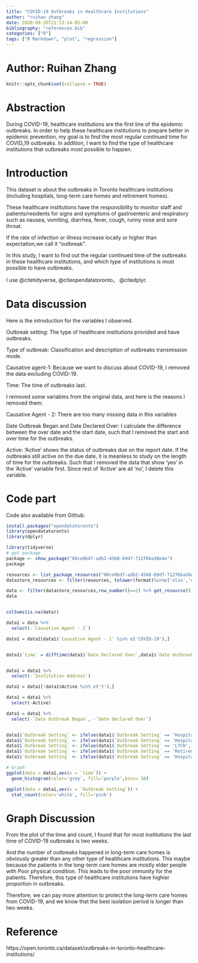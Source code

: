 ```yaml
---
title: "COVID-19 Outbreaks in Healthcare Institutions"
author: "ruihan zhang"
date: 2020-09-26T21:13:14-05:00
bibliography: "references.bib"
categories: ["R"]
tags: ["R Markdown", "plot", "regression"]
---
```

# Author: Ruihan Zhang
```r
knitr::opts_chunk$set(collapse = TRUE)
```
# Abstraction
During COVID-19, healthcare institutions are the first line of the epidemic outbreaks. In order to help these healthcare institutions to prepare better in epidemic prevention, my goal is to find the most regular continued time for COVID_19 outbreaks. In addition, I want to find the type of healthcare institutions that outbreaks most possible to happen.

# Introduction
This dataset is about the outbreaks in Toronto healthcare institutions
(including hospitals, long-term care homes and retirement homes). 

These healthcare institutions have the responsibility to monitor staff 
and patients/residents for signs and symptoms of gastroenteric and respiratory
such as nausea, vomiting, diarrhea, fever, cough, runny nose and sore throat.

If the rate of infection or illness increase locally or higher than expectation,we call it "outbreak".

In this study, I want to find out the regular continued time of the outbreaks in these healthcare institutions, and which type of institutions is most possible to have outbreaks.

I use @citetidyverse, @citeopendatatoronto， @citedplyr.

# Data discussion
Here is the introduction for the variables I observed.

Outbreak setting: The type of healthcare institutions provided and have outbreaks.

Type of outbreak: Classification and description of outbreaks transmission mode.

Causative agent-1: Because we want to discuss about COVID-19, I removed the data excluding COVID-19.

Time: The time of outbreaks last.

I removed some variables from the original data, and here is the reasons I removed them:

Causative Agent - 2: There are too many missing data in this variables

Date Outbreak Began and Date Declared Over:
I calculate the difference between the over date and the start date, such that I removed the start and over time for the outbreaks.

Active: 'Active' shows the status of outbreaks due on the report date. If the outbreaks still active on the due date, it is meanless to study on the length of time for the outbreaks. Such that I removed the data that show 'yes' in the 'Active' variable first. Since rest of 'Active' are all 'no', I delete this variable.

# Code part
Code also available from Github.
```r
install.packages("opendatatoronto")
library(opendatatoronto)
library(dplyr)

library(tidyverse)
# get package
package <- show_package("80ce0bd7-adb2-4568-b9d7-712f6ba38e4e")
package

resources <- list_package_resources("80ce0bd7-adb2-4568-b9d7-712f6ba38e4e")
datastore_resources <- filter(resources, tolower(format)%in%c('xlsx','ob_report_2020'))

data <- filter(datastore_resources,row_number()==2) %>% get_resource()
data


colSums(is.na(data))

data1 = data %>%
  select(-`Causative Agent - 2`)

data1 = data1[data1$`Causative Agent - 1` %in% c('COVID-19'),]


data1$`time` = difftime(data1$`Date Declared Over`,data1$`Date Outbreak Began`,units="days")


data1 = data1 %>%
  select(-`Institution Address`)

data1 = data1[!data1$Active %in% c('Y'),]

data1 = data1 %>%
  select(-Active)

data1 = data1 %>%
  select(-`Date Outbreak Began`, -`Date Declared Over`)


data1$`Outbreak Setting` <- ifelse(data1$`Outbreak Setting` == 'Hospital-Acute Care',  1, data1$`Outbreak Setting`);
data1$`Outbreak Setting` <- ifelse(data1$`Outbreak Setting` == 'Hospital-Psychiatric',  2, data1$`Outbreak Setting`);
data1$`Outbreak Setting` <- ifelse(data1$`Outbreak Setting` == 'LTCH',  3, data1$`Outbreak Setting`);
data1$`Outbreak Setting` <- ifelse(data1$`Outbreak Setting` == 'Retirement Home',  4, data1$`Outbreak Setting`);
data1$`Outbreak Setting` <- ifelse(data1$`Outbreak Setting` == 'Hospital-Chronic Care',  5, data1$`Outbreak Setting`);

# Graph
ggplot(data = data1,aes(x = `time`)) + 
  geom_histogram(color='grey', fill='purple',bins= 10)

ggplot(data = data1,aes(x = `Outbreak Setting`)) + 
  stat_count(color='white', fill='pink')

```

# Graph Discussion
From the plot of the time and count, I found that for most institutions the last time of COVID-19 outbreaks is two weeks.

And the number of outbreaks happened in long-term care homes is obviously greater than any other type of healthcare institutions. This maybe because the patients in the long-term care homes are mostly elder people with Poor physical condition. This leads to the poor immunity for the patients. Therefore, this type of healthcare institutions have highier proportion in outbreaks.

Therefore, we can pay more attention to protect the long-term care homes from COVID-19, and we know that the best isolation period is longer than two weeks.


# Reference
https://open.toronto.ca/dataset/outbreaks-in-toronto-healthcare-institutions/

